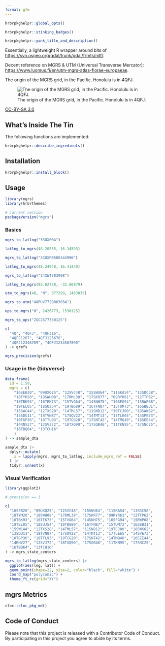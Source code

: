 ```yaml
---
format: gfm
---
```

```r
hrbrpkghelpr::global_opts()
```

```r
hrbrpkghelpr::stinking_badges()
```

```r
hrbrpkghelpr::yank_title_and_description()
```

Essentially, a lightweight R wrapper around bits of <https://svn.osgeo.org/gdal/trunk/gdal/frmts/nitf/>.

Decent reference on MGRS & UTM (Universal Transverse Mercator): <https://www.luomus.fi/en/utm-mgrs-atlas-florae-europaeae>.

The origin of the MGRS grid, in the Pacific. Honolulu is in 4QFJ.

![The origin of the MGRS grid, in the Pacific. Honolulu is in 4QFJ.](man/figures/mgrs-grid.png)

[CC-BY-SA 3.0](https://en.wikipedia.org/wiki/Military_Grid_Reference_System#/media/File:MGRSgridOriginSchemeAA.png)

## What's Inside The Tin

The following functions are implemented:

```r
hrbrpkghelpr::describe_ingredients()
```

## Installation

```r
hrbrpkghelpr::install_block()
```

## Usage

```r
library(mgrs)
library(hrbrthemes)

# current version
packageVersion("mgrs")
```

### Basics

```r
mgrs_to_latlng("33UXP04")

latlng_to_mgrs(48.20535, 16.34593)

mgrs_to_latlng("33UXP0500444996")

latlng_to_mgrs(48.24948, 16.41449)

mgrs_to_latlng("24XWT783908")

latlng_to_mgrs(83.62738, -32.66879)

utm_to_mgrs(48, "N", 377299, 1483035)

mgrs_to_utm("48PUV7729883034")

ups_to_mgrs("N", 2426773, 1530125)

mgrs_to_ups("ZGC2677330125")

c(
  "4Q", "4QFJ", "4QFJ16", 
  "4QFJ1267", "4QFJ123678",
  "4QFJ12346789", "4QFJ1234567890"
) -> grefs

mgrs_precision(grefs)
```

### Usage in the {tidyverse}

```r
data.frame(
  id = 1:50, 
  mgrs = c(
    "16SEB20", "09UXQ25", "12SVC48", "15SWU64", "11SKA54", "13SDC58", 
    "18TYM20", "18SWH08", "17RML38", "17SKR77", "09RYR61", "12TTP62", 
    "16TBK93", "16TEK73", "15TVG64", "14SNH75", "16SFG94", "15RWP68", 
    "19TEL05", "18SUJ54", "19TBG89", "16TFN87", "15TUM73", "16SBB31", 
    "15SWC44", "12TXS28", "14TML57", "11SND12", "19TCJ00", "18SWK62", 
    "13SDU11", "18TVN87", "17SQV22", "14TMT13", "17TLE65", "14SPE73", 
    "10TGP36", "18TTL93", "19TCG20", "17SNT42", "14TMQ40", "16SEE44", 
    "14RNV27", "12SVJ72", "18TXQ90", "17SQB46", "11TKN95", "17SNC25", 
    "16TBQ64", "13TCH16"
    )
) -> sample_dta

sample_dta |> 
  dplyr::mutate(
    x = lapply(mgrs, mgrs_to_latlng, include_mgrs_ref = FALSE)
  ) |>
  tidyr::unnest(x)
```

### Visual Verification

```r
library(ggplot2)

# precision == 1

c(
  "16SEB20", "09UXQ25", "12SVC48", "15SWU64", "11SKA54", "13SDC58", 
  "18TYM20", "18SWH08", "17RML38", "17SKR77", "09RYR61", "12TTP62", 
  "16TBK93", "16TEK73", "15TVG64", "14SNH75", "16SFG94", "15RWP68", 
  "19TEL05", "18SUJ54", "19TBG89", "16TFN87", "15TUM73", "16SBB31", 
  "15SWC44", "12TXS28", "14TML57", "11SND12", "19TCJ00", "18SWK62", 
  "13SDU11", "18TVN87", "17SQV22", "14TMT13", "17TLE65", "14SPE73", 
  "10TGP36", "18TTL93", "19TCG20", "17SNT42", "14TMQ40", "16SEE44", 
  "14RNV27", "12SVJ72", "18TXQ90", "17SQB46", "11TKN95", "17SNC25", 
  "16TBQ64", "13TCH16"
) -> mgrs_state_centers

mgrs_to_latlng(mgrs_state_centers) |>
  ggplot(aes(lng, lat)) +
  geom_point(shape=22, size=2, color="black", fill="white") +
  coord_map("polyconic") +
  theme_ft_rc(grid="XY")
```

## mgrs Metrics

```r
cloc::cloc_pkg_md()
```

## Code of Conduct

Please note that this project is released with a Contributor Code of Conduct. By participating in this project you agree to abide by its terms.
